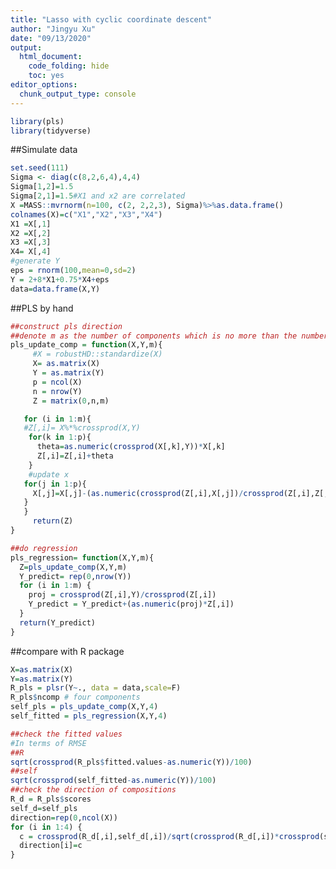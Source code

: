 ```yaml
---
title: "Lasso with cyclic coordinate descent"
author: "Jingyu Xu"
date: "09/13/2020"
output:
  html_document:
    code_folding: hide
    toc: yes
editor_options: 
  chunk_output_type: console
---
```


```r
library(pls)
library(tidyverse)
```

##Simulate data

```r
set.seed(111)
Sigma <- diag(c(8,2,6,4),4,4)
Sigma[1,2]=1.5
Sigma[2,1]=1.5#X1 and x2 are correlated 
X =MASS::mvrnorm(n=100, c(2, 2,2,3), Sigma)%>%as.data.frame()
colnames(X)=c("X1","X2","X3","X4")
X1 =X[,1]
X2 =X[,2]
X3 =X[,3]
X4= X[,4]
#generate Y
eps = rnorm(100,mean=0,sd=2)
Y = 2+8*X1+0.75*X4+eps
data=data.frame(X,Y)
```

##PLS by hand
```r
##construct pls direction
##denote m as the number of components which is no more than the number of predictors
pls_update_comp = function(X,Y,m){
     #X = robustHD::standardize(X)
     X= as.matrix(X)
     Y = as.matrix(Y)
     p = ncol(X)
     n = nrow(Y)
     Z = matrix(0,n,m)

   for (i in 1:m){   
   #Z[,i]= X%*%crossprod(X,Y)
    for(k in 1:p){
      theta=as.numeric(crossprod(X[,k],Y))*X[,k]
      Z[,i]=Z[,i]+theta
    }
    #update x
   for(j in 1:p){
     X[,j]=X[,j]-(as.numeric(crossprod(Z[,i],X[,j])/crossprod(Z[,i],Z[,i])))*Z[,i]
   }
   }
     return(Z)
}

##do regression
pls_regression= function(X,Y,m){
  Z=pls_update_comp(X,Y,m)
  Y_predict= rep(0,nrow(Y))
  for (i in 1:m) {
    proj = crossprod(Z[,i],Y)/crossprod(Z[,i])
    Y_predict = Y_predict+(as.numeric(proj)*Z[,i])
  }
  return(Y_predict)
}

```



##compare with R package
```r
X=as.matrix(X)
Y=as.matrix(Y)
R_pls = plsr(Y~., data = data,scale=F)
R_pls$ncomp # four components
self_pls = pls_update_comp(X,Y,4)
self_fitted = pls_regression(X,Y,4)

##check the fitted values
#In terms of RMSE
##R 
sqrt(crossprod(R_pls$fitted.values-as.numeric(Y))/100)
##self
sqrt(crossprod(self_fitted-as.numeric(Y))/100)
##check the direction of compositions
R_d = R_pls$scores
self_d=self_pls
direction=rep(0,ncol(X))
for (i in 1:4) {
  c = crossprod(R_d[,i],self_d[,i])/sqrt(crossprod(R_d[,i])*crossprod(self_d[,i]))
  direction[i]=c
}


```

